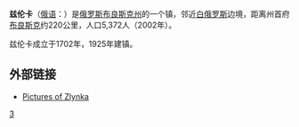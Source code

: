 {{Expand|time=2013-02-16T08:38:52+00:00 }}
'''兹伦卡'''（[[俄语|俄语]]：'''{{lang|ru|Злы́нка}}'''）是[[俄罗斯|俄罗斯]][[布良斯克州|布良斯克州]]的一个镇，邻近[[白俄罗斯|白俄罗斯]]边境，距离州首府[[布良斯克|布良斯克]]约220公里，人口5,372人（2002年）。

兹伦卡成立于1702年，1925年建镇。

== 外部链接 ==
* [http://voprak.livejournal.com/2068.html Pictures of Zlynka] {{Wayback|url=http://voprak.livejournal.com/2068.html |date=20191206070121 }} {{ru icon}}

{{布良斯克州城市}}
{{Russia-geo-stub}}

[[Category:布良斯克州城市|З]]